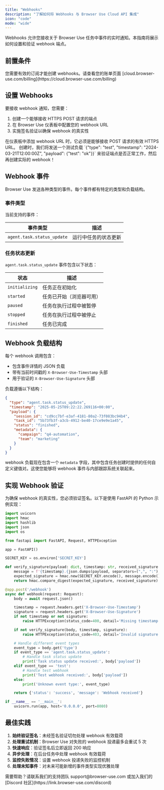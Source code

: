 ```yaml
---
title: "Webhooks"
description: "了解如何将 Webhooks 与 Browser Use Cloud API 集成"
icon: "code"
mode: "wide"
---
```


Webhooks 允许您接收关于 Browser Use 任务中事件的实时通知。本指南将展示如何设置和验证 webhook 端点。

## 前置条件

<Note>
  您需要有效的订阅才能创建 webhooks。请查看您的账单页面
  [cloud.browser-use.com/billing](https://cloud.browser-use.com/billing)
</Note>

## 设置 Webhooks

要接收 webhook 通知，您需要：

1. 创建一个能够接收 HTTPS POST 请求的端点
2. 在 Browser Use 仪表板中配置您的 webhook URL
3. 实施签名验证以确保 webhook 的真实性

<Note>
  在仪表板中添加 webhook URL 时，它必须是能够接收 POST 请求的有效 HTTPS URL。
  创建时，我们将发送一个测试负载 `{"type": "test", "timestamp": "2024-03-21T12:00:00Z", "payload": {"test": "ok"}}` 来验证端点是否正常工作，然后再创建实际的 webhook！
</Note>

## Webhook 事件

Browser Use 发送各种类型的事件。每个事件都有特定的类型和负载结构。

### 事件类型

当前支持的事件：

| 事件类型                 | 描述                      |
| -------------------------- | -------------------------------- |
| `agent.task.status_update` | 运行中任务的状态更新 |

### 任务状态更新

`agent.task.status_update` 事件包含以下状态：

| 状态           | 描述                               |
| -------------- | ---------------------------------- |
| `initializing` | 任务正在初始化                     |
| `started`      | 任务已开始（浏览器可用）           |
| `paused`       | 任务在执行过程中被暂停             |
| `stopped`      | 任务在执行过程中被停止             |
| `finished`     | 任务已完成                         |

## Webhook 负载结构

每个 webhook 调用包含：

- 包含事件详情的 JSON 负载
- 带有当前时间戳的 `X-Browser-Use-Timestamp` 头部
- 用于验证的 `X-Browser-Use-Signature` 头部

负载遵循以下结构：

```json
{
  "type": "agent.task.status_update",
  "timestamp": "2025-05-25T09:22:22.269116+00:00",
  "payload": {
    "session_id": "cd9cc7bf-e3af-4181-80a2-73f083bc94b4",
    "task_id": "5b73fb3f-a3cb-4912-be40-17ce9e9e1a45",
    "status": "finished",
    "metadata": {
      "campaign": "q4-automation",
      "team": "marketing"
    }
  }
}
```

webhook 负载现在包含一个 `metadata` 字段，其中包含任务创建时提供的任何自定义键值对。这使您能够将 webhook 事件与内部跟踪系统关联起来。

## 实现 Webhook 验证

为确保 webhook 的真实性，您必须验证签名。以下是使用 FastAPI 的 Python 示例实现：

```python
import uvicorn
import hmac
import hashlib
import json
import os

from fastapi import FastAPI, Request, HTTPException

app = FastAPI()

SECRET_KEY = os.environ['SECRET_KEY']

def verify_signature(payload: dict, timestamp: str, received_signature: str) -> bool:
    message = f'{timestamp}.{json.dumps(payload, separators=(",", ":"), sort_keys=True)}'
    expected_signature = hmac.new(SECRET_KEY.encode(), message.encode(), hashlib.sha256).hexdigest()
    return hmac.compare_digest(expected_signature, received_signature)

@app.post('/webhook')
async def webhook(request: Request):
    body = await request.json()

    timestamp = request.headers.get('X-Browser-Use-Timestamp')
    signature = request.headers.get('X-Browser-Use-Signature')
    if not timestamp or not signature:
        raise HTTPException(status_code=400, detail='Missing timestamp or signature')

    if not verify_signature(body, timestamp, signature):
        raise HTTPException(status_code=403, detail='Invalid signature')

    # Handle different event types
    event_type = body.get('type')
    if event_type == 'agent.task.status_update':
        # Handle task status update
        print('Task status update received:', body['payload'])
    elif event_type == 'test':
        # Handle test webhook
        print('Test webhook received:', body['payload'])
    else:
        print('Unknown event type:', event_type)

    return {'status': 'success', 'message': 'Webhook received'}

if __name__ == '__main__':
    uvicorn.run(app, host='0.0.0.0', port=8080)
```

## 最佳实践

1. **始终验证签名**：未经签名验证切勿处理 webhook 有效载荷
2. **处理重试机制**：Browser Use 对失败的 webhook 投递最多会重试 5 次
3. **快速响应**：验证签名后立即返回 200 响应
4. **异步处理**：在后台任务中处理 webhook 有效载荷
5. **监控失败情况**：设置 webhook 投递失败的监控机制
6. **处理未知事件**：对未来可能新增的事件类型实现优雅处理

<Note>
  需要帮助？请联系我们的支持团队 support@browser-use.com 或加入我们的
  [Discord 社区](https://link.browser-use.com/discord)
</Note>
